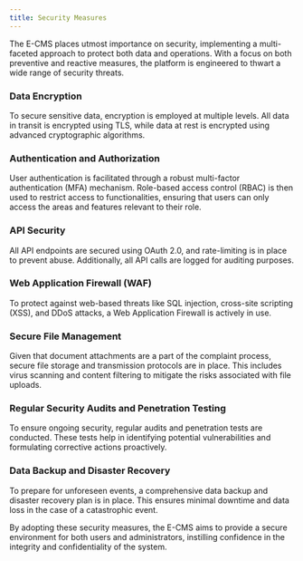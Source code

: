 ```yaml
---
title: Security Measures
---
```


The E-CMS places utmost importance on security, implementing a multi-faceted approach to protect both data and operations. With a focus on both preventive and reactive measures, the platform is engineered to thwart a wide range of security threats.

### Data Encryption

To secure sensitive data, encryption is employed at multiple levels. All data in transit is encrypted using TLS, while data at rest is encrypted using advanced cryptographic algorithms.

### Authentication and Authorization

User authentication is facilitated through a robust multi-factor authentication (MFA) mechanism. Role-based access control (RBAC) is then used to restrict access to functionalities, ensuring that users can only access the areas and features relevant to their role.

### API Security

All API endpoints are secured using OAuth 2.0, and rate-limiting is in place to prevent abuse. Additionally, all API calls are logged for auditing purposes.

### Web Application Firewall (WAF)

To protect against web-based threats like SQL injection, cross-site scripting (XSS), and DDoS attacks, a Web Application Firewall is actively in use.

### Secure File Management

Given that document attachments are a part of the complaint process, secure file storage and transmission protocols are in place. This includes virus scanning and content filtering to mitigate the risks associated with file uploads.

### Regular Security Audits and Penetration Testing

To ensure ongoing security, regular audits and penetration tests are conducted. These tests help in identifying potential vulnerabilities and formulating corrective actions proactively.

### Data Backup and Disaster Recovery

To prepare for unforeseen events, a comprehensive data backup and disaster recovery plan is in place. This ensures minimal downtime and data loss in the case of a catastrophic event.

By adopting these security measures, the E-CMS aims to provide a secure environment for both users and administrators, instilling confidence in the integrity and confidentiality of the system.